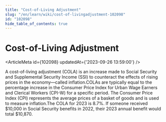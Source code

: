 ```yaml
---
title: "Cost-of-Living Adjustment"
slug: "/en/learn/wiki/cost-of-livingadjustment-102098"
id: "102098"
hide_table_of_contents: true
---
```



# Cost-of-Living Adjustment

<ArticleMeta id={102098} updatedAt={'2023-09-26 13:59:00'} />
<div className='border-solid border-b border-t-0 my-4 border-[var(--ifm-color-gray-300)]' />

A cost-of-living adjustment (COLA) is an increase made to Social Security and Supplemental Security Income (SSI) to counteract the effects of rising prices in the economy—called inflation.COLAs are typically equal to the percentage increase in the Consumer Price Index for Urban Wage Earners and Clerical Workers (CPI-W) for a specific period. The Consumer Price Index (CPI) represents the average prices of a basket of goods and is used to measure inflation.The COLA for 2023 is 8.7%. If someone received $10,000 in Social Security benefits in 2022, their 2023 annual benefit would total $10,870.
